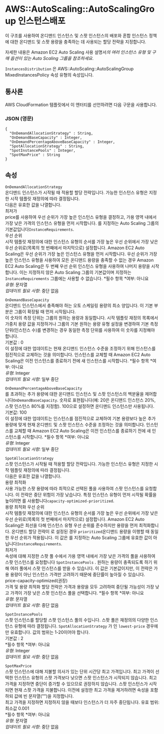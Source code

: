 # AWS::AutoScaling::AutoScalingGroup 인스턴스배포

이 구조를 사용하여 온디맨드 인스턴스 및 스팟 인스턴스의 배포와 혼합 인스턴스 정책에 대한 온디맨드 및 스팟 용량을 충족하는 데 사용되는 할당 전략을 지정합니다.

자세한 내용은 Amazon EC2 Auto Scaling 사용 설명서*의 여러 인스턴스 유형 및 구매 옵션이 있는 Auto Scaling 그룹을 참조하세요*.

`InstancesDistribution` 은 AWS::AutoScaling::AutoScalingGroup MixedInstancesPolicy 속성 유형의 속성입니다.

## 통사론

AWS CloudFormation 템플릿에서 이 엔터티를 선언하려면 다음 구문을 사용합니다.

### JSON (영문)

```
{
  "OnDemandAllocationStrategy" : String,
  "OnDemandBaseCapacity" : Integer,
  "OnDemandPercentageAboveBaseCapacity" : Integer,
  "SpotAllocationStrategy" : String,
  "SpotInstancePools" : Integer,
  "SpotMaxPrice" : String
}
```

## 속성

`OnDemandAllocationStrategy`  
온디맨드 인스턴스가 시작될 때 적용할 할당 전략입니다. 가능한 인스턴스 유형은 지정한 시작 템플릿 재정의에 따라 결정됩니다.  
다음은 유효한 값을 나열합니다.  
최저가  
price를 사용하여 우선 순위가 가장 높은 인스턴스 유형을 결정하고, 가용 영역 내에서 가장 낮은 가격의 인스턴스 유형을 먼저 시작합니다. 를 지정하는 Auto Scaling 그룹의 기본값입니다`InstanceRequirements`.  
우선 순위  
시작 템플릿 재정의에 대한 인스턴스 유형의 순서를 가장 높은 우선 순위에서 가장 낮은 우선 순위로(목록의 첫 번째에서 마지막으로) 설정합니다. Amazon EC2 Auto Scaling은 우선 순위가 가장 높은 인스턴스 유형을 먼저 시작합니다. 우선 순위가 가장 높은 인스턴스 유형을 사용하여 모든 온디맨드 용량을 충족할 수 없는 경우 Amazon EC2 Auto Scaling은 두 번째 우선 순위 인스턴스 유형을 사용하여 나머지 용량을 시작합니다. 이는 지정하지 않은 Auto Scaling 그룹의 기본값이며 지정하는 `InstanceRequirements` 그룹에는 사용할 수 없습니다.
*필수 항목 *여부: 아니요  
_유형_: 문자열  
_업데이트 필요 사항_: 중단 없음

`OnDemandBaseCapacity`  
온디맨드 인스턴스에서 충족해야 하는 오토 스케일링 용량의 최소 양입니다. 이 기본 부분은 그룹이 확장될 때 먼저 시작됩니다.  
이 숫자의 측정 단위는 그룹의 원하는 용량과 동일합니다. 시작 템플릿 재정의 목록에서 가중치 용량 값을 지정하거나 그룹의 기본 원하는 용량 유형 설정을 변경하여 기본 측정 단위(인스턴스 수)를 변경하는 경우 동일한 측정 단위를 사용하여 이 숫자를 지정해야 합니다.  
기본값 : 0  
이 설정에 대한 업데이트는 현재 온디맨드 인스턴스 수준을 조정하기 위해 인스턴스를 점진적으로 교체하는 것을 의미합니다. 인스턴스를 교체할 때 Amazon EC2 Auto Scaling은 이전 인스턴스를 종료하기 전에 새 인스턴스를 시작합니다.
*필수 항목 *여부: 아니요  
_유형_: Integer  
_업데이트 필요 사항_: 일부 중단

`OnDemandPercentageAboveBaseCapacity`  
를 초과하는 추가 용량에 대한 온디맨드 인스턴스 및 스팟 인스턴스의 백분율을 제어합니다`OnDemandBaseCapacity`. 숫자로 표현됩니다(예: 20은 온디맨드 인스턴스 20%, 스팟 인스턴스 80%를 지정함). 100으로 설정하면 온디맨드 인스턴스만 사용됩니다.  
기본값: 100  
이 설정에 대한 업데이트는 인스턴스를 점진적으로 교체하여 기본 용량보다 높은 추가 용량에 맞게 현재 온디맨드 및 스팟 인스턴스 수준을 조정하는 것을 의미합니다. 인스턴스를 교체할 때 Amazon EC2 Auto Scaling은 이전 인스턴스를 종료하기 전에 새 인스턴스를 시작합니다.
*필수 항목 *여부: 아니요  
_유형_: Integer  
_업데이트 필요 사항_: 일부 중단

`SpotAllocationStrategy`  
스팟 인스턴스가 시작될 때 적용할 할당 전략입니다. 가능한 인스턴스 유형은 지정한 시작 템플릿 재정의에 따라 결정됩니다.  
다음은 유효한 값을 나열합니다.  
용량 최적화  
사용 가능한 스팟 용량에 따라 최적으로 선택된 풀을 사용하여 스팟 인스턴스를 요청합니다. 이 전략은 중단 위험이 가장 낮습니다. 특정 인스턴스 유형이 먼저 시작될 확률을 높이려면 를 사용합니다`capacity-optimized-prioritized`.  
용량 최적화 우선 순위  
시작 템플릿 재정의에 대한 인스턴스 유형의 순서를 가장 높은 우선 순위에서 가장 낮은 우선 순위로(목록의 첫 번째에서 마지막으로) 설정합니다. Amazon EC2 Auto Scaling은 최선을 다해 인스턴스 유형 우선 순위를 준수하지만 용량을 먼저 최적화합니다. 온디맨드 할당 전략이 로 설정된 경우 `prioritized`온디맨드 용량을 이행할 때 동일한 우선 순위가 적용됩니다. 이 값은 를 지정하는 Auto Scaling 그룹에 유효한 값이 아닙니다`InstanceRequirements`.  
최저가  
속성에 대해 지정한 스팟 풀 수에서 가용 영역 내에서 가장 낮은 가격의 풀을 사용하여 스팟 인스턴스를 요청합니다 `SpotInstancePools` . 원하는 용량이 충족되도록 하기 위해 여러 풀에서 스팟 인스턴스를 받을 수 있습니다. 이 값은 기본값이지만, 이 전략은 가용 용량이 아닌 인스턴스 가격만 고려하기 때문에 중단률이 높아질 수 있습니다.  
price-capacity-optimized(권장)  
가격 및 용량 최적화 할당 전략은 가격과 용량을 모두 고려하여 중단될 가능성이 가장 낮고 가격이 가장 낮은 스팟 인스턴스 풀을 선택합니다.
*필수 항목 *여부: 아니요  
_유형_: 문자열  
_업데이트 필요 사항_: 중단 없음

`SpotInstancePools`  
스팟 인스턴스를 할당할 스팟 인스턴스 풀의 수입니다. 스팟 풀은 재정의의 다양한 인스턴스 유형에 따라 결정됩니다. `SpotAllocationStrategy` 가 인 `lowest-price` 경우에만 유효합니다. 값의 범위는 1-20이어야 합니다.  
기본값 : 2  
*필수 항목 *여부: 아니요  
_유형_: Integer  
_업데이트 필요 사항_: 중단 없음

`SpotMaxPrice`  
스팟 인스턴스에 대해 지불할 의사가 있는 단위 시간당 최고 가격입니다. 최고 가격이 선택한 인스턴스 유형의 스팟 가격보다 낮으면 스팟 인스턴스가 시작되지 않습니다. 최고 가격을 지정하면 중단이 증가할 수 있으므로 권장하지 않습니다. 스팟 인스턴스가 시작되면 현재 스팟 가격을 지불합니다. 이전에 설정한 최고 가격을 제거하려면 속성을 포함하되 값에 빈 문자열("")을 지정합니다.  
최고 가격을 지정하면 지정하지 않을 때보다 인스턴스가 더 자주 중단됩니다.
유효 범위: 최소값 0.001  
*필수 항목 *여부: 아니요  
_유형_: 문자열  
_업데이트 필요 사항_: 중단 없음
